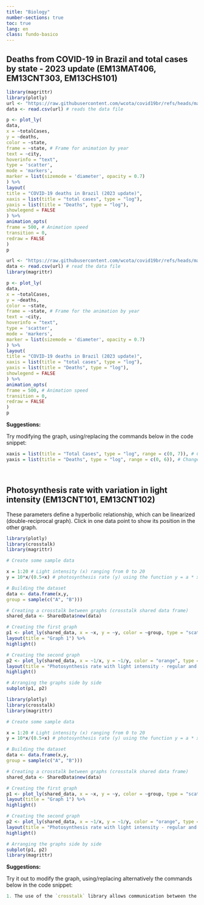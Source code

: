 ```yaml
---
title: "Biology"
number-sections: true
toc: true
lang: en
class: fundo-basico
---
```


<div class="biol-fundo"> <!--modifies for each area-->

## Deaths from COVID-19 in Brazil and total cases by state - 2023 update (EM13MAT406, EM13CNT303, EM13CHS101)

<!-- ::: {.grid} -->

<!-- ::: {.g-col-6} -->

```r
library(magrittr)
library(plotly)
url <- "https://raw.githubusercontent.com/wcota/covid19br/refs/heads/master/cases-brazil-cities.csv" # defines the link to the data
data <- read.csv(url) # reads the data file

p <- plot_ly(
data,
x = ~totalCases,
y = ~deaths,
color = ~state,
frame = ~state, # Frame for animation by year
text = ~city,
hoverinfo = "text",
type = 'scatter',
mode = 'markers',
marker = list(sizemode = 'diameter', opacity = 0.7)
) %>%
layout(
title = "COVID-19 deaths in Brazil (2023 update)",
xaxis = list(title = "total cases", type = "log"),
yaxis = list(title = "Deaths", type = "log"),
showlegend = FALSE
) %>%
animation_opts(
frame = 500, # Animation speed
transition = 0,
redraw = FALSE
)
p
```
<!-- ::: -->

<!-- ::: {.g-col-6} -->

```r
url <- "https://raw.githubusercontent.com/wcota/covid19br/refs/heads/master/cases-brazil-cities.csv" # defines the link to the data
data <- read.csv(url) # read the data file
library(magrittr)

p <- plot_ly(
data,
x = ~totalCases,
y = ~deaths,
color = ~state,
frame = ~state, # Frame for the animation by year
text = ~city,
hoverinfo = "text",
type = 'scatter',
mode = 'markers',
marker = list(sizemode = 'diameter', opacity = 0.7)
) %>%
layout(
title = "COVID-19 deaths in Brazil (2023 update)",
xaxis = list(title = "total cases", type = "log"),
yaxis = list(title = "Deaths", type = "log"),
showlegend = FALSE
) %>%
animation_opts(
frame = 500, # Animation speed
transition = 0,
redraw = FALSE
)
p
```

<!-- ::: -->

<!-- ::: -->

</div>

<div class="biol-fundo2"> <!--modifies for each area-->

**Suggestions:**

| Try modifying the graph, using/replacing the commands below in the code snippet:

```r
xaxis = list(title = "Total Cases", type = "log", range = c(0, 7)), # Change in the scale of the X axis
yaxis = list(title = "Deaths", type = "log", range = c(0, 6)), # Change in the scale of the Y axis

```

</div>

\
<!-- ####### PHOTOSYNTHESIS RATE WITH LIGHT INTENSITY (regular and double-reciprocal) -->

<div class="biol-fundo"> <!--modifies for each area-->

## Photosynthesis rate with variation in light intensity (EM13CNT101, EM13CNT102)

| These parameters define a hyperbolic relationship, which can be linearized (double-reciprocal graph). Click in one data point to show its position in the other graph.

<!-- ::: {.grid} -->

<!-- ::: {.g-col-6} -->

```r
library(plotly)
library(crosstalk)
library(magrittr)

# Create some sample data

x = 1:20 # Light intensity (x) ranging from 0 to 20
y = 10*x/(0.5+x) # photosynthesis rate (y) using the function y = a * x / (b + x)

# Building the dataset
data <- data.frame(x,y,
group = sample(c("A", "B")))

# Creating a crosstalk between graphs (crosstalk shared data frame)
shared_data <- SharedData$new(data)

# Creating the first graph
p1 <- plot_ly(shared_data, x = ~x, y = ~y, color = ~group, type = "scatter", size=5, mode = "markers") %>%
layout(title = "Graph 1") %>%
highlight()

# Creating the second graph
p2 <- plot_ly(shared_data, x = ~1/x, y = ~1/y, color = "orange", type = "scatter", size= 5, mode = "markers") %>%
layout(title = "Photosynthesis rate with light intensity - regular and double-reciprocal graphs") %>%
highlight()

# Arranging the graphs side by side
subplot(p1, p2)

```
<!-- ::: -->

<!-- ::: {.g-col-6} -->

```r
library(plotly)
library(crosstalk)
library(magrittr)

# Create some sample data

x = 1:20 # Light intensity (x) ranging from 0 to 20
y = 10*x/(0.5+x) # photosynthesis rate (y) using the function y = a * x / (b + x)

# Building the dataset
data <- data.frame(x,y,
group = sample(c("A", "B")))

# Creating a crosstalk between graphs (crosstalk shared data frame)
shared_data <- SharedData$new(data)

# Creating the first graph
p1 <- plot_ly(shared_data, x = ~x, y = ~y, color = ~group, type = "scatter", size=5, mode = "markers") %>%
layout(title = "Graph 1") %>%
highlight()

# Creating the second graph
p2 <- plot_ly(shared_data, x = ~1/x, y = ~1/y, color = "orange", type = "scatter", size= 5, mode = "markers") %>%
layout(title = "Photosynthesis rate with light intensity - regular and double-reciprocal graphs") %>%
highlight()

# Arranging the graphs side by side
subplot(p1, p2)
library(magrittr)

```

<!-- ::: -->

<!-- ::: -->

</div>

<div class="biol-fundo2"> <!--modify for each area-->

**Suggestions:**

| Try it out to modify the graph, using/replacing alternatively the commands below in the code snippet:

```r
1. The use of the `crosstalk` library allows communication between the graphs presented. To illustrate, try clicking on a point on the regular graph, and observe its position on the double-reciprocal graph.
```

</div>

\

